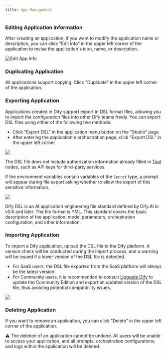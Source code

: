 ```yaml
---
title: App Management
---
```



### Editing Application Information

After creating an application, if you want to modify the application name or description, you can click "Edit info" in the upper left corner of the application to revise the application's icon, name, or description.

![Edit App Info](https://assets-docs.dify.ai/dify-enterprise-mintlify/en/guides/management/63a449e9a8ae337b9c067165d1674a45.png)

### Duplicating Application

All applications support copying. Click "Duplicate" in the upper left corner of the application.

### Exporting Application

Applications created in Dify support export in DSL format files, allowing you to import the configuration files into other Dify teams freely. You can export DSL files using either of the following two methods:

* Click "Export DSL" in the application menu button on the "Studio" page
* After entering the application's orchestration page, click "Export DSL" in the upper left corner

![](https://assets-docs.dify.ai/dify-enterprise-mintlify/en/guides/management/544c18d770e230db93d6756bba98d8a7.png)

The DSL file does not include authorization information already filled in [Tool](/en/guides/workflow/node/tools) nodes, such as API keys for third-party services.

If the environment variables contain variables of the `Secret` type, a prompt will appear during file export asking whether to allow the export of this sensitive information.

![](https://assets-docs.dify.ai/dify-enterprise-mintlify/en/guides/management/25ce002ef7f0392fc6b3b6975ae137ec.png)

<Info>
Dify DSL is an AI application engineering file standard defined by Dify.AI in v0.6 and later. The file format is YML. This standard covers the basic description of the application, model parameters, orchestration configuration, and other information.
</Info>

### Importing Application

To import a Dify application, upload the DSL file to the Dify platform. A version check will be conducted during the import process, and a warning will be issued if a lower version of the DSL file is detected.

- For SaaS users, the DSL file exported from the SaaS platform will always be the latest version.
- For Community users, it is recommended to consult [Upgrade Dify](/en/getting-started/install-self-hosted/docker-compose#upgrade-dify) to update the Community Edition and export an updated version of the DSL file, thus avoiding potential compatibility issues.

![](https://assets-docs.dify.ai/2024/11/487d2c1cc8b86666feb35ea8a346c053.png)

### Deleting Application

If you want to remove an application, you can click "Delete" in the upper left corner of the application.

<Info>
⚠️ The deletion of an application cannot be undone. All users will be unable to access your application, and all prompts, orchestration configurations, and logs within the application will be deleted.
</Info>
